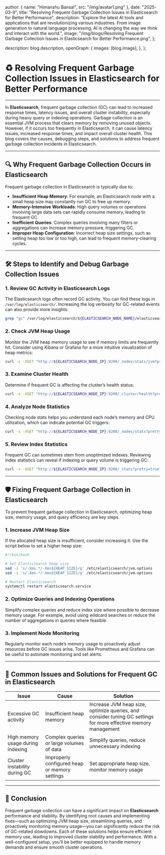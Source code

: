 
  author: { name: "Himanshu Bansal", src: "/img/avatar1.png" },
  date: "2025-03-9",
  title: "Resolving Frequent Garbage Collection Issues in Elasticsearch for Better Performance",
  description:
    "Explore the latest AI tools and applications that are revolutionizing various industries. From image generation to natural language processing, AI is changing the way we think and interact with the world.",
  image:
    "/img/blogs/Resolving Frequent Garbage Collection Issues in Elasticsearch for Better Performance.png",
};

  description: blog.description,
  openGraph: {
    images: [blog.image],
  },
};

# ♻️ **Resolving Frequent Garbage Collection Issues in Elasticsearch for Better Performance**
---

In **Elasticsearch**, frequent garbage collection (GC) can lead to increased response times, latency issues, and overall cluster instability, especially during heavy query or indexing operations. Garbage collection is an essential JVM process that clears memory by removing unused objects. However, if it occurs too frequently in Elasticsearch, it can cause latency issues, increased response times, and impact overall cluster health. This blog covers the causes, debugging steps, and solutions to address frequent garbage collection incidents in Elasticsearch.

---

## 🔍 **Why Frequent Garbage Collection Occurs in Elasticsearch**

Frequent garbage collection in Elasticsearch is typically due to:
- **Insufficient Heap Memory**: For example, an Elasticsearch node with a small heap size may constantly run GC to free up memory.
- **Memory-Intensive Workloads**: High query volumes or operations involving large data sets can rapidly consume memory, leading to frequent GC.
- **Inefficient Queries**: Complex queries involving many filters or aggregations can increase memory pressure, triggering GC.
- **Improper Heap Configuration**: Incorrect heap size settings, such as setting heap too low or too high, can lead to frequent memory-clearing cycles.

---

## 🛠️ **Steps to Identify and Debug Garbage Collection Issues**

### 1. **Review GC Activity in Elasticsearch Logs**
The Elasticsearch logs often record GC activity. You can find these logs in `/var/log/elasticsearch/`. Increasing the log verbosity for GC-related events can also provide more insights:
```bash
grep "gc" /var/log/elasticsearch/${ELASTICSEARCH_NODE_NAME}/elasticsearch.log
```

### 2. **Check JVM Heap Usage**
Monitor the JVM heap memory usage to see if memory limits are frequently hit. Consider using Kibana or Grafana for a more intuitive visualization of heap metrics:
```bash
curl -s -XGET "http://${ELASTICSEARCH_NODE_IP}:9200/_nodes/stats/jvm?pretty=true" | grep -A 2 heap_used_in_bytes
```

### 3. **Examine Cluster Health**
Determine if frequent GC is affecting the cluster’s health status:
```bash
curl -s -XGET "http://${ELASTICSEARCH_NODE_IP}:9200/_cluster/health?pretty=true"
```

### 4. **Analyze Node Statistics**
Checking node stats helps you understand each node’s memory and CPU utilization, which can indicate potential GC triggers:
```bash
curl -s -XGET "http://${ELASTICSEARCH_NODE_IP}:9200/_nodes/stats?pretty=true"
```

### 5. **Review Index Statistics**
Frequent GC can sometimes stem from unoptimized indexes. Reviewing index statistics can reveal if indexing or query volume is triggering GC:
```bash
curl -s -XGET "http://${ELASTICSEARCH_NODE_IP}:9200/_stats?pretty=true"
```

---

## 🛡️ **Fixing Frequent Garbage Collection in Elasticsearch**

To prevent frequent garbage collection in Elasticsearch, optimizing heap size, memory usage, and query efficiency are key steps.

### 1. **Increase JVM Heap Size**
If the allocated heap size is insufficient, consider increasing it. Use the script below to set a higher heap size:
```bash
#!/bin/bash

# Set Elasticsearch heap size
sed -i 's/-Xms.*/-Xms${HEAP_SIZE}/g' /etc/elasticsearch/jvm.options
sed -i 's/-Xmx.*/-Xmx${HEAP_SIZE}/g' /etc/elasticsearch/jvm.options

# Restart Elasticsearch
systemctl restart elasticsearch.service
```

### 2. **Optimize Queries and Indexing Operations**
Simplify complex queries and reduce index size where possible to decrease memory usage. For example, avoid using wildcard searches or reduce the number of aggregations in queries where feasible.

### 3. **Implement Node Monitoring**
Regularly monitor each node’s memory usage to proactively adjust resources before GC issues arise. Tools like Prometheus and Grafana can be useful to automate monitoring and set alerts.

---

## 🔄 **Common Issues and Solutions for Frequent GC in Elasticsearch**

| **Issue**                        | **Cause**                                    | **Solution**                                            |
|----------------------------------|----------------------------------------------|---------------------------------------------------------|
| Excessive GC activity            | Insufficient heap memory                     | Increase JVM heap size, optimize queries, and consider tuning GC settings for more effective memory management |
| High memory usage during indexing | Complex queries or large volumes of data    | Simplify queries, reduce unnecessary indexing           |
| Cluster instability during GC     | Improperly configured heap or memory settings | Set appropriate heap size, monitor memory usage         |

---

## 🚀 **Conclusion**

Frequent garbage collection can have a significant impact on **Elasticsearch** performance and stability. By identifying root causes and implementing fixes—such as optimizing JVM heap size, streamlining queries, and proactively monitoring memory usage—you can significantly reduce the risk of GC-related slowdowns. Each of these solutions helps ensure efficient memory use, leading to improved cluster stability and performance. With a well-configured setup, you’ll be better equipped to handle memory demands and ensure smooth cluster operations.